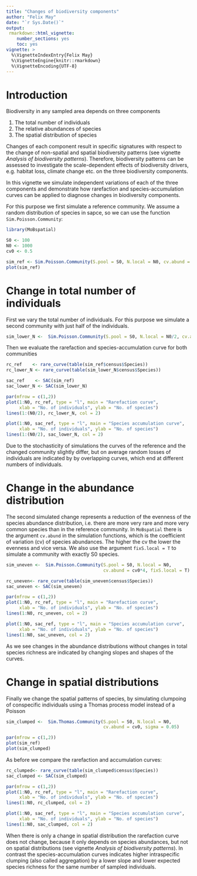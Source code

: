 ```yaml
---
title: "Changes of biodiversity components"
author: "Felix May"
date: "`r Sys.Date()`"
output:
 rmarkdown::html_vignette:
    number_sections: yes
    toc: yes
vignette: >
  %\VignetteIndexEntry{Felix May}
  %\VignetteEngine{knitr::rmarkdown}
  %\VignetteEncoding{UTF-8}
---
```


# Introduction

Biodiversity in any sampled area depends on three components

1. The total number of individuals
2. The relative abundances of species
3. The spatial distribution of species

Changes of each component result in specific signatures with respect to the change
of non-spatial and spatial biodiversity patterns (see vignette *Analysis of biodiversity patterns*).
Therefore, biodiversity patterns can be assessed to investigate the scale-dependent 
effects of biodiversity drivers, e.g. habitat loss, climate change etc. on the 
three biodiversity components.

In this vignette we simulate independent variations of each of the three components
and demonstrate how rarefaction and species-accumulation curves can be applied to 
diagnose changes in biodiversity components.

For this purpose we first simulate a reference community. We assume a random
distribution of species in sapce, so we can use the function `Sim.Poisson.Community`:

```r
library(MoBspatial)

S0 <- 100
N0 <- 1000
cv0 <- 0.5

sim_ref <- Sim.Poisson.Community(S.pool = S0, N.local = N0, cv.abund = cv0)
plot(sim_ref)
```

# Change in total number of individuals

First we vary the total number of individuals. For this purpose we simulate a second 
community with just half of the individuals.

```r
sim_lower_N <-  Sim.Poisson.Community(S.pool = S0, N.local = N0/2, cv.abund = cv0)
```

Then we evaluate the rarefaction and species-accumulation curve for both communities

```r
rc_ref    <- rare_curve(table(sim_ref$census$Species))
rc_lower_N <- rare_curve(table(sim_lower_N$census$Species))

sac_ref    <- SAC(sim_ref)
sac_lower_N <- SAC(sim_lower_N)

par(mfrow = c(1,2))
plot(1:N0, rc_ref, type = "l", main = "Rarefaction curve",
     xlab = "No. of individuals", ylab = "No. of species")
lines(1:(N0/2), rc_lower_N, col = 2)

plot(1:N0, sac_ref, type = "l", main = "Species accumulation curve",
     xlab = "No. of individuals", ylab = "No. of species")
lines(1:(N0/2), sac_lower_N, col = 2)
```

Due to the stochasticity of simulations the curves of the reference and the changed
community slightly differ, but on average random losses of individuals are indicated
by by overlapping curves, which end at different numbers of individuals.

# Change in the abundance distribution 

The second simulated change represents a reduction of the evenness of the species
abundance distribution, i.e. there are more very rare and more very common
species than in the reference community. In `MoBspatial` there is the argument
`cv.abund` in the simulation functions, which is the coefficient of variation (cv)
of species abundances. The higher the cv the lower the evenness and vice versa.
We also use the argument `fixS.local = T` to simulate a community with exactly S0
species.

```r
sim_uneven <-  Sim.Poisson.Community(S.pool = S0, N.local = N0,
                                     cv.abund = cv0*4, fixS.local = T)

rc_uneven<- rare_curve(table(sim_uneven$census$Species))
sac_uneven <- SAC(sim_uneven)

par(mfrow = c(1,2))
plot(1:N0, rc_ref, type = "l", main = "Rarefaction curve",
     xlab = "No. of individuals", ylab = "No. of species")
lines(1:N0, rc_uneven, col = 2)

plot(1:N0, sac_ref, type = "l", main = "Species accumulation curve",
     xlab = "No. of individuals", ylab = "No. of species")
lines(1:N0, sac_uneven, col = 2)
```

As we see changes in the abundance distributions without changes in total species
richness are indicated by changing slopes and shapes of the curves.


# Change in spatial distributions

Finally we change the spatial patterns of species, by simulating clumpoing of 
conspecific individuals using a Thomas process model instead of a Poisson

```r
sim_clumped <-  Sim.Thomas.Community(S.pool = S0, N.local = N0,
                                     cv.abund = cv0, sigma = 0.05)

par(mfrow = c(1,2))
plot(sim_ref)
plot(sim_clumped)
```

As before we compare the rarefaction and accumulation curves:

```r

rc_clumped<- rare_curve(table(sim_clumped$census$Species))
sac_clumped <- SAC(sim_clumped)

par(mfrow = c(1,2))
plot(1:N0, rc_ref, type = "l", main = "Rarefaction curve",
     xlab = "No. of individuals", ylab = "No. of species")
lines(1:N0, rc_clumped, col = 2)

plot(1:N0, sac_ref, type = "l", main = "Species accumulation curve",
     xlab = "No. of individuals", ylab = "No. of species")
lines(1:N0, sac_clumped, col = 2)
```

When there is only a change in spatial distribution the rarefaction curve does not 
change, because it only depends on species abundances, but not on spatial distributions
(see vignette *Analysis of biodiversity patterns*). In contrast the species-accumulation
curves indicates higher intraspecific clumping (also called aggregation) by a lower
slope and lower expected species richness for the same number of sampled individuals.


